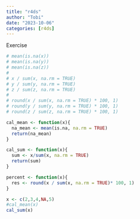 ```yaml
---
title: "r4ds"
author: "Tobi"
date: "2023-10-06"
categories: [r4ds]
---
```


Exercise

```r
# mean(is.na(x))
# mean(is.na(y))
# mean(is.na(z))
# 
# x / sum(x, na.rm = TRUE)
# y / sum(y, na.rm = TRUE)
# z / sum(z, na.rm = TRUE)
# 
# round(x / sum(x, na.rm = TRUE) * 100, 1)
# round(y / sum(y, na.rm = TRUE) * 100, 1)
# round(z / sum(z, na.rm = TRUE) * 100, 1)
```

```r

cal_mean <- function(x){
  na_mean <- mean(is.na, na.rm = TRUE)
  return(na_mean)
}

cal_sum <- function(x){
  sum <- x/sum(x, na.rm = TRUE)
  return(sum)
}

percent <- function(x){
  res <- round(x / sum(x, na.rm = TRUE)* 100, 1)
}

```

```r

x <- c(2,3,4,NA,5)
#cal_mean(x)
cal_sum(x)
```
